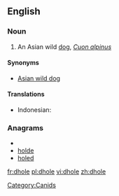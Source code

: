 ==English==

===Noun===
{{wikipedia}}
{{en-noun}}

# An Asian wild [[dog]], ''[[Cuon alpinus]]''

====Synonyms====
* [[Asian wild dog]]

====Translations====
{{trans-top|Asian Wild Dog}}
* Indonesian: {{t+|id|ajak|xs=Indonesian}}
{{trans-mid}}
{{trans-bottom}}

===Anagrams===
* {{alphagram|dehlo}}
* [[holde#English|holde]]
* [[holed#English|holed]]

[[Category:Canids]]

[[fr:dhole]]
[[pl:dhole]]
[[vi:dhole]]
[[zh:dhole]]